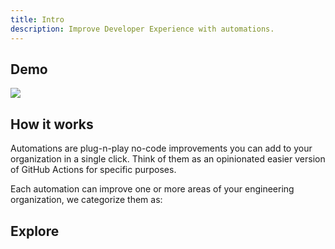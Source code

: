 ```yaml
---
title: Intro
description: Improve Developer Experience with automations.
---
```



## Demo

<Frame>
  <img src="/images/automations.png" />
</Frame>

## How it works

Automations are plug-n-play no-code improvements you can add to your organization in a single click. Think of them as an opinionated easier version of GitHub Actions for specific purposes.

Each automation can improve one or more areas of your engineering organization, we categorize them as:

<Card horizontal title="Improves tech debt" icon="keyboard" />
<Card horizontal title="Improves failure rate" icon="bug" />
<Card horizontal title="Improves security" icon="shield" />
<Card horizontal title="Improves compliance" icon="gavel" />

## Explore

<CardGroup cols={2}>
  <Card
    title="🟢 PR Title Requirements"
    href="/features/automations/pr-title-check"
  />
  <Card title="🟢 Label PR Size" href="/features/automations/pr-size-labeler" />
  <Card title="🔜 Notify Stale PRs" />
  <Card title="🔜 Code Freeze" />
</CardGroup>

<CtaGetStarted />
